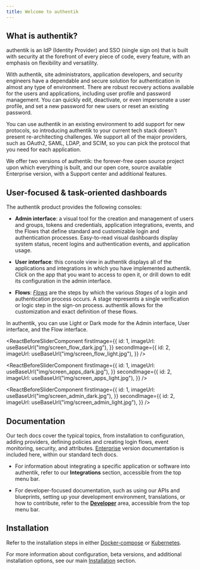 ```yaml
---
title: Welcome to authentik
---
```


## What is authentik?

authentik is an IdP (Identity Provider) and SSO (single sign on) that is built with security at the forefront of every piece of code, every feature, with an emphasis on flexibility and versatility.

With authentik, site administrators, application developers, and security engineers have a dependable and secure solution for authentication in almost any type of environment. There are robust recovery actions available for the users and applications, including user profile and password management. You can quickly edit, deactivate, or even impersonate a user profile, and set a new password for new users or reset an existing password.

You can use authentik in an existing environment to add support for new protocols, so introducing authentik to your current tech stack doesn't present re-architecting challenges. We support all of the major providers, such as OAuth2, SAML, LDAP, and SCIM, so you can pick the protocol that you need for each application.

We offer two versions of authentik: the forever-free open source project upon which everything is built, and our open core, source available Enterprise version, with a Support center and additional features.

## User-focused & task-oriented dashboards

The authentik product provides the following consoles:

-   **Admin interface**: a visual tool for the creation and management of users and groups, tokens and credentials, application integrations, events, and the Flows that define standard and customizable login and authentication processes. Easy-to-read visual dashboards display system status, recent logins and authentication events, and application usage.

-   **User interface**: this console view in authentik displays all of the applications and integrations in which you have implemented authentik. Click on the app that you want to access to open it, or drill down to edit its configuration in the admin interface.

-   **Flows**: [_Flows_](./add-secure-apps/flows-stages/flow/index.md) are the steps by which the various _Stages_ of a login and authentication process occurs. A stage represents a single verification or logic step in the sign-on process. authentik allows for the customization and exact definition of these flows.

In authentik, you can use Light or Dark mode for the Admin interface, User interface, and the Flow interface.


<ReactBeforeSliderComponent
    firstImage={{
        id: 1,
        imageUrl: useBaseUrl("img/screen_flow_dark.jpg"),
    }}
    secondImage={{
        id: 2,
        imageUrl: useBaseUrl("img/screen_flow_light.jpg"),
    }}
/>

<ReactBeforeSliderComponent
    firstImage={{
        id: 1,
        imageUrl: useBaseUrl("img/screen_apps_dark.jpg"),
    }}
    secondImage={{
        id: 2,
        imageUrl: useBaseUrl("img/screen_apps_light.jpg"),
    }}
/>

<ReactBeforeSliderComponent
    firstImage={{
        id: 1,
        imageUrl: useBaseUrl("img/screen_admin_dark.jpg"),
    }}
    secondImage={{
        id: 2,
        imageUrl: useBaseUrl("img/screen_admin_light.jpg"),
    }}
/>

## Documentation

Our tech docs cover the typical topics, from installation to configuration, adding providers, defining policies and creating login flows, event monitoring, security, and attributes. [Enterprise](./enterprise/index.md) version documentation is included here, within our standard tech docs.

-   For information about integrating a specific application or software into authentik, refer to our **Integrations** section, accessible from the top menu bar.

-   For developer-focused documentation, such as using our APIs and blueprints, setting up your development environment, translations, or how to contribute, refer to the [**Developer**](../developer-docs/index.md) area, accessible from the top menu bar.

## Installation

Refer to the installation steps in either [Docker-compose](./install-config/install/docker-compose.mdx) or [Kubernetes](./install-config/install/kubernetes.md).

For more information about configuration, beta versions, and additional installation options, see our main [Installation](./install-config/index.mdx) section.
